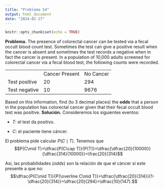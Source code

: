 ```yaml
---
title: "Problema 54"
output: html_document
date: "2024-02-27"
---
```


```r
knitr::opts_chunk$set(echo = TRUE)
```

**Problema.** The presence of colorectal cancer can be tested via a fecal occult blood count test. Sometimes the test can give a positive result when the cancer is absent and sometimes the test records a negative when in fact the cancer is present. In a population of 10,000 adults screened for colorectal cancer via a fecal blood test, the following counts were recorded.

|               |                |           |
|---------------|----------------|-----------|
|               | Cancer Present | No Cancer |
| Test positive | 20             | 294       |
| Test negative | 10             | 9676      |

Based on this information, find (to 3 decimal places) the **odds** that a person in the population has colorectal cancer given that their fecal occult blood test was positive. **Solución.** Consideremos los siguientes eventos:

-   $T$: el test da positivo.

-   $C$: el paciente tiene cáncer.

El problema pide calcular $P(C\mid T)$. Tenemos que$$P(C\mid T)=\dfrac{P(C\cap T)}{P(T)}=\dfrac{\dfrac{20}{10000}}{\dfrac{314}{10000}}=\frac{20}{314}$$

Así, las probabilidades (*odds*) son la relación de que el cáncer sí este presente a que no:$$\dfrac{P(C\mid T)}{P(\overline C\mid T)}=\dfrac{\dfrac{20}{314}}{1-\dfrac{20}{314}}=\dfrac{20}{294}=\dfrac{10}{147}.$$
